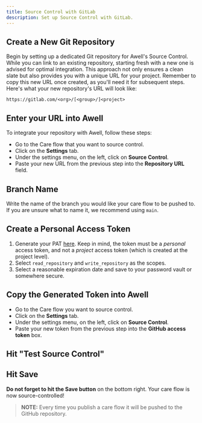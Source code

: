 ```yaml
---
title: Source Control with GitLab
description: Set up Source Control with GitLab.
---
```


## Create a New Git Repository

Begin by setting up a dedicated Git repository for Awell's Source Control. While you can link to an existing repository, starting fresh with a new one is advised for optimal integration. This approach not only ensures a clean slate but also provides you with a unique URL for your project. Remember to copy this new URL once created, as you'll need it for subsequent steps. Here's what your new repository's URL will look like:

```
https://gitlab.com/<org>/[<group>/]<project>
```

## Enter your URL into Awell

To integrate your repository with Awell, follow these steps:

- Go to the Care flow that you want to source control.
- Click on the **Settings** tab.
- Under the settings menu, on the left, click on **Source Control**.
- Paste your new URL from the previous step into the **Repository URL** field.

## Branch Name

Write the name of the branch you would like your care flow to be pushed to. If you are unsure what to name it, we recommend using `main`.

## Create a Personal Access Token

1. Generate your PAT [here](https://gitlab.com/-/user_settings/personal_access_tokens). Keep in mind, the token must be a _personal_ access token, and not a _project_ access token (which is created at the project level).
2. Select `read_repository` and `write_repository` as the scopes.
3. Select a reasonable expiration date and save to your password vault or somewhere secure.

## Copy the Generated Token into Awell

- Go to the Care flow you want to source control.
- Click on the **Settings** tab.
- Under the settings menu, on the left, click on **Source Control**.
- Paste your new token from the previous step into the **GitHub access token** box.

## Hit "Test Source Control"

## Hit Save

**Do not forget to hit the Save button** on the bottom right. Your care flow is now source-controlled!

> **NOTE:** Every time you publish a care flow it will be pushed to the GitHub repository.

